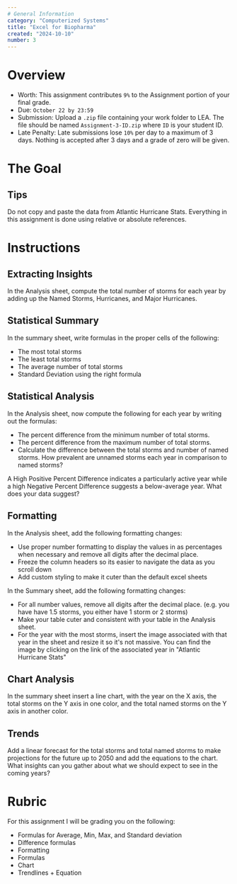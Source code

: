 ```yaml
---
# General Information
category: "Computerized Systems"
title: "Excel for Biopharma"
created: "2024-10-10"
number: 3
---
```


# Overview

- Worth: This assignment contributes `9%` to the Assignment portion of your final grade.
- Due: `October 22 by 23:59`
- Submission: Upload a `.zip` file containing your work folder to LEA. The file should be named `Assignment-3-ID.zip` where `ID` is your student ID.
- Late Penalty: Late submissions lose `10%` per day to a maximum of 3 days. Nothing is accepted after 3 days and a grade of zero will be given.

# The Goal

## Tips

Do not copy and paste the data from Atlantic Hurricane Stats. Everything in this assignment is done using relative or absolute references.

# Instructions

## Extracting Insights

In the Analysis sheet, compute the total number of storms for each year by adding up the Named Storms, Hurricanes, and Major Hurricanes.

## Statistical Summary

In the summary sheet, write formulas in the proper cells of the following:

- The most total storms
- The least total storms
- The average number of total storms
- Standard Deviation using the right formula

## Statistical Analysis

In the Analysis sheet, now compute the following for each year by writing out the formulas:

- The percent difference from the minimum number of total storms.
- The percent difference from the maximum number of total storms.
- Calculate the difference between the total storms and number of named storms. How prevalent are unnamed storms each year in comparison to named storms?

A High Positive Percent Difference indicates a particularly active year while a high Negative Percent Difference suggests a below-average year. What does your data suggest?

## Formatting

In the Analysis sheet, add the following formatting changes:

- Use proper number formatting to display the values in as percentages when necessary and remove all digits after the decimal place.
- Freeze the column headers so its easier to navigate the data as you scroll down
- Add custom styling to make it cuter than the default excel sheets

In the Summary sheet, add the following formatting changes:

- For all number values, remove all digits after the decimal place. (e.g. you have have 1.5 storms, you either have 1 storm or 2 storms)
- Make your table cuter and consistent with your table in the Analysis sheet.
- For the year with the most storms, insert the image associated with that year in the sheet and resize it so it's not massive. You can find the image by clicking on the link of the associated year in "Atlantic Hurricane Stats"

## Chart Analysis

In the summary sheet insert a line chart, with the year on the X axis, the total storms on the Y axis in one color, and the total named storms on the Y axis in another color.

## Trends

Add a linear forecast for the total storms and total named storms to make projections for the future up to 2050 and add the equations to the chart. What insights can you gather about what we should expect to see in the coming years?

# Rubric

For this assignment I will be grading you on the following:

- Formulas for Average, Min, Max, and Standard deviation
- Difference formulas
- Formatting
- Formulas
- Chart
- Trendlines + Equation
